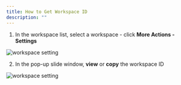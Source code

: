 ```yaml
---
title: How to Get Workspace ID
description: ""
---
```


1. In the workspace list, select a workspace - click **More Actions - Settings**

![workspace setting](../images/get_workspace_id_step_1.png)

2. In the pop-up slide window, **view** or **copy** the workspace ID

![workspace setting](../images/get_workspace_id_step_2.png)
